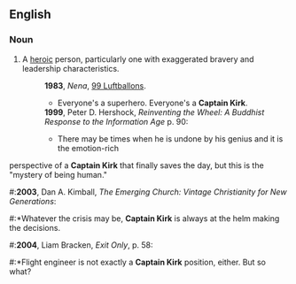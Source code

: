 ==English==
===Noun===
{{en-noun|sg=[[Captain]] [[Kirk]]}}
# A [[heroic]] person, particularly one with exaggerated bravery and leadership characteristics.
#:'''1983''', ''Nena'', [[w:99 Luftballons|99 Luftballons]].
#:*Everyone's a superhero. Everyone's a '''Captain Kirk'''.
#:'''1999''', Peter D. Hershock, ''Reinventing the Wheel: A Buddhist Response to the Information Age'' p. 90:
#:*There may be times when he is undone by his genius and it is the emotion-rich 
perspective of a '''Captain Kirk''' that finally saves the day, but this is the "mystery of being human."
#:'''2003''', Dan A. Kimball, ''The Emerging Church: Vintage Christianity for New Generations'':
#:*Whatever the crisis may be, '''Captain Kirk''' is always at the helm making the decisions. 
#:'''2004''', Liam Bracken, ''Exit Only'', p. 58:
#:*Flight engineer is not exactly a '''Captain Kirk''' position, either. But so what?
